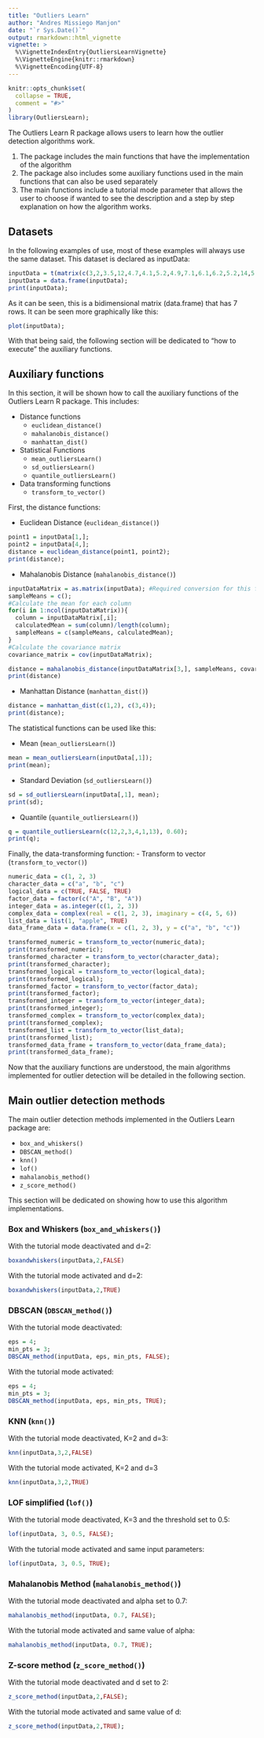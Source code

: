---
title: "Outliers Learn"
author: "Andres Missiego Manjon"
date: "`r Sys.Date()`"
output: rmarkdown::html_vignette
vignette: >
  %\VignetteIndexEntry{OutliersLearnVignette}
  %\VignetteEngine{knitr::rmarkdown}
  %\VignetteEncoding{UTF-8}
---

```{r setup, include = FALSE}
knitr::opts_chunk$set(
  collapse = TRUE,
  comment = "#>"
)
library(OutliersLearn);
```

The Outliers Learn R package allows users to learn how the outlier detection algorithms work.

1. The package includes the main functions that have the implementation of the algorithm
2. The package also includes some auxiliary functions used in the main functions that can also be used separately
3. The main functions include a tutorial mode parameter that allows the user to choose if wanted to see the description and a step by step explanation on how the algorithm works.

## Datasets

In the following examples of use, most of these examples will always use the same dataset. This dataset is declared as inputData:

```{r, echo=TRUE}
inputData = t(matrix(c(3,2,3.5,12,4.7,4.1,5.2,4.9,7.1,6.1,6.2,5.2,14,5.3),2,7,dimnames=list(c("r","d"))));
inputData = data.frame(inputData);
print(inputData);
```

As it can be seen, this is a bidimensional matrix (data.frame) that has 7 rows. It can be seen more graphically like this:
```{r, echo=TRUE}
plot(inputData);
```

With that being said, the following section will be dedicated to "how to execute" the auxiliary functions. 

## Auxiliary functions

In this section, it will be shown how to call the auxiliary functions of the Outliers Learn R package. This includes:

- Distance functions
  - `euclidean_distance()`
  - `mahalanobis_distance()`
  - `manhattan_dist()`
- Statistical Functions
  - `mean_outliersLearn()`
  - `sd_outliersLearn()`
  - `quantile_outliersLearn()`
- Data transforming functions
  - `transform_to_vector()`

First, the distance functions:

- Euclidean Distance (`euclidean_distance()`)
```{r, echo=TRUE}
point1 = inputData[1,];
point2 = inputData[4,];
distance = euclidean_distance(point1, point2);
print(distance);
```

- Mahalanobis Distance (`mahalanobis_distance()`)
```{r, echo=TRUE}
inputDataMatrix = as.matrix(inputData); #Required conversion for this function
sampleMeans = c();
#Calculate the mean for each column
for(i in 1:ncol(inputDataMatrix)){
  column = inputDataMatrix[,i];
  calculatedMean = sum(column)/length(column);
  sampleMeans = c(sampleMeans, calculatedMean);
}
#Calculate the covariance matrix
covariance_matrix = cov(inputDataMatrix);

distance = mahalanobis_distance(inputDataMatrix[3,], sampleMeans, covariance_matrix);
print(distance)

```

- Manhattan Distance (`manhattan_dist()`)
```{r, echo=TRUE}
distance = manhattan_dist(c(1,2), c(3,4));
print(distance);
```

The statistical functions can be used like this:

- Mean (`mean_outliersLearn()`)
```{r, echo=TRUE}
mean = mean_outliersLearn(inputData[,1]);
print(mean);
```

- Standard Deviation (`sd_outliersLearn()`)
```{r, echo=TRUE}
sd = sd_outliersLearn(inputData[,1], mean);
print(sd); 
```

- Quantile (`quantile_outliersLearn()`)
```{r, echo=TRUE}
q = quantile_outliersLearn(c(12,2,3,4,1,13), 0.60); 
print(q);
```


Finally, the data-transforming function:
- Transform to vector (`transform_to_vector()`)
```{r, echo=TRUE}
numeric_data = c(1, 2, 3)
character_data = c("a", "b", "c")
logical_data = c(TRUE, FALSE, TRUE)
factor_data = factor(c("A", "B", "A"))
integer_data = as.integer(c(1, 2, 3))
complex_data = complex(real = c(1, 2, 3), imaginary = c(4, 5, 6))
list_data = list(1, "apple", TRUE)
data_frame_data = data.frame(x = c(1, 2, 3), y = c("a", "b", "c"))

transformed_numeric = transform_to_vector(numeric_data);
print(transformed_numeric);
transformed_character = transform_to_vector(character_data);
print(transformed_character);
transformed_logical = transform_to_vector(logical_data);
print(transformed_logical);
transformed_factor = transform_to_vector(factor_data);
print(transformed_factor);
transformed_integer = transform_to_vector(integer_data);
print(transformed_integer);
transformed_complex = transform_to_vector(complex_data);
print(transformed_complex);
transformed_list = transform_to_vector(list_data);
print(transformed_list);
transformed_data_frame = transform_to_vector(data_frame_data);
print(transformed_data_frame);

```

Now that the auxiliary functions are understood, the main algorithms implemented for outlier detection will be detailed in the following section.

## Main outlier detection methods

The main outlier detection methods implemented in the Outliers Learn package are:

- `box_and_whiskers()`
- `DBSCAN_method()`
- `knn()`
- `lof()`
- `mahalanobis_method()`
- `z_score_method()`

This section will be dedicated on showing how to use this algorithm implementations.

### Box and Whiskers (`box_and_whiskers()`)

With the tutorial mode deactivated and d=2:
```{r, echo=TRUE}
boxandwhiskers(inputData,2,FALSE)
```
With the tutorial mode activated and d=2:
```{r, echo=TRUE}
boxandwhiskers(inputData,2,TRUE)
```

### DBSCAN (`DBSCAN_method()`)

With the tutorial mode deactivated:
```{r, echo=TRUE}
eps = 4;
min_pts = 3;
DBSCAN_method(inputData, eps, min_pts, FALSE);
```

With the tutorial mode activated:
```{r, echo=TRUE}
eps = 4;
min_pts = 3;
DBSCAN_method(inputData, eps, min_pts, TRUE);
```

### KNN (`knn()`)

With the tutorial mode deactivated, K=2 and d=3:
```{r, echo=TRUE}
knn(inputData,3,2,FALSE)
```

With the tutorial mode activated, K=2 and d=3
```{r, echo=TRUE}
knn(inputData,3,2,TRUE)
```


### LOF simplified (`lof()`)

With the tutorial mode deactivated, K=3 and the threshold set to 0.5:
```{r, echo=TRUE}
lof(inputData, 3, 0.5, FALSE);
```

With the tutorial mode activated and same input parameters:
```{r, echo=TRUE}
lof(inputData, 3, 0.5, TRUE);
```


### Mahalanobis Method (`mahalanobis_method()`)

With the tutorial mode deactivated and alpha set to 0.7: 
```{r, echo=TRUE}
mahalanobis_method(inputData, 0.7, FALSE);
```

With the tutorial mode activated and same value of alpha:
```{r, echo=TRUE}
mahalanobis_method(inputData, 0.7, TRUE);
```


### Z-score method (`z_score_method()`)

With the tutorial mode deactivated and d set to 2:
```{r, echo=TRUE}
z_score_method(inputData,2,FALSE);
```

With the tutorial mode activated and same value of d:
```{r, echo=TRUE}
z_score_method(inputData,2,TRUE);
```
